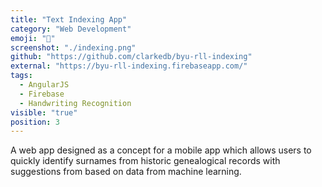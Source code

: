 ```yaml
---
title: "Text Indexing App"
category: "Web Development"
emoji: "📓"
screenshot: "./indexing.png"
github: "https://github.com/clarkedb/byu-rll-indexing"
external: "https://byu-rll-indexing.firebaseapp.com/"
tags:
  - AngularJS
  - Firebase
  - Handwriting Recognition
visible: "true"
position: 3
---
```


A web app designed as a concept for a mobile app which allows users to quickly identify surnames from historic genealogical records with suggestions from based on data from machine learning.
